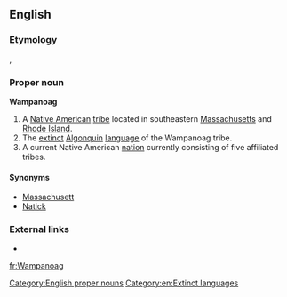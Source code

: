 ==English==
===Etymology===
{{etyl|wam}} {{term|Wôpanâak|lang=wam}}, {{term|wôpanâak}}

===Proper noun===
'''Wampanoag'''

# A [[Native American]] [[tribe]] located in southeastern [[Massachusetts]] and [[Rhode Island]].
# The [[extinct]] [[Algonquin]] [[language]] of the Wampanoag tribe.
# A current Native American [[nation]] currently consisting of five affiliated tribes.

====Synonyms====
*[[Massachusett]]
*[[Natick]]

===External links===
*{{ethnologue|code=wam}}

[[Category:English proper nouns]]
[[Category:en:Extinct languages]]

[[fr:Wampanoag]]